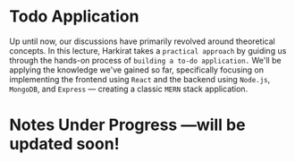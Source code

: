 
# Todo Application


Up until now, our discussions have primarily revolved around theoretical concepts. In this lecture, Harkirat takes a `practical approach` by guiding us through the hands-on process of `building a to-do application.` We'll be applying the knowledge we've gained so far, specifically focusing on implementing the frontend using `React` and the backend using `Node.js`, `MongoDB`, and `Express` — creating a classic `MERN` stack application.


# Notes Under Progress —will be updated soon!

